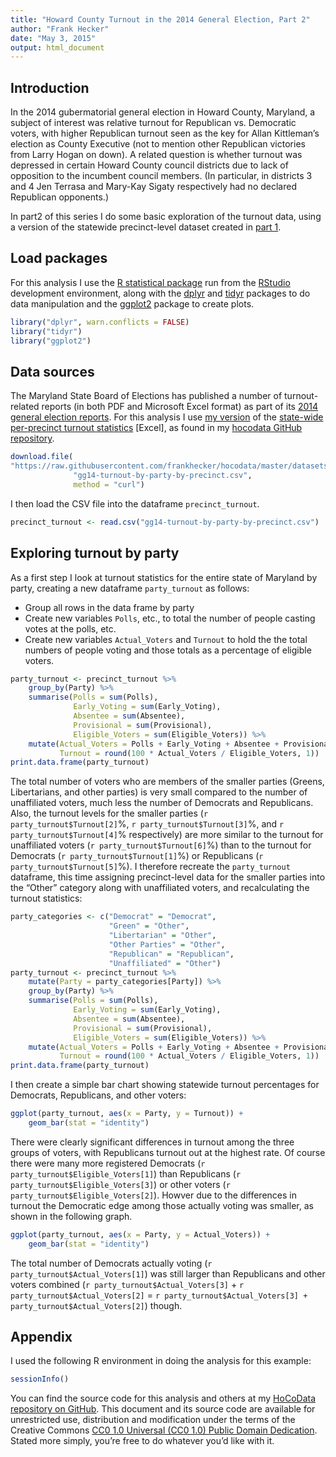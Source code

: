 ```yaml
---
title: "Howard County Turnout in the 2014 General Election, Part 2"
author: "Frank Hecker"
date: "May 3, 2015"
output: html_document
---
```


## Introduction

In the 2014 gubermatorial general election in Howard County, Maryland,
a subject of interest was relative turnout for Republican
vs. Democratic voters, with higher Republican turnout seen as the key
for Allan Kittleman’s election as County Executive (not to mention
other Republican victories from Larry Hogan on down). A related
question is whether turnout was depressed in certain Howard County
council districts due to lack of opposition to the incumbent council
members. (In particular, in districts 3 and 4 Jen Terrasa and Mary-Kay
Sigaty respectively had no declared Republican opponents.)

In part2 of this series I do some basic exploration of the turnout
data, using a version of the statewide precinct-level dataset created
in [part 1][].

[part 1]:

## Load packages

For this analysis I use the [R statistical package][] run from the
[RStudio][] development environment, along with the [dplyr][] and
[tidyr][] packages to do data manipulation and the [ggplot2][] package
to create plots.

[R statistical package]: http://r-project.org
[RStudio]: http://www.rstudio.com/products/rstudio
[dplyr]: http://cran.rstudio.com/web/packages/dplyr/vignettes/introduction.html
[tidyr]: http://cran.rstudio.com/web/packages/tidyr/
[ggplot2]: http://cran.rstudio.com/web/packages/ggplot2/

```r
library("dplyr", warn.conflicts = FALSE)
library("tidyr")
library("ggplot2")
```

## Data sources

The Maryland State Board of Elections has published a number of
turnout-related reports (in both PDF and Microsoft Excel format) as
part of its [2014 general election reports][md-ge2014]. For this
analysis I use [my version][] of the [state-wide per-precinct turnout
statistics][md-turnout-precinct] [Excel], as found in my [hocodata
GitHub repository][].

[my version]: https://raw.githubusercontent.com/frankhecker/hocodata/master/datasets/gg14-turnout-by-party-by-precinct.csv
[md-turnout-precinct]: http://www.elections.state.md.us/elections/2014/turnout/general/GG14_Turnout_by_party_by_precinct.xlsx
[md-ge2014]: http://www.elections.state.md.us/elections/2014/
[hocodata GitHub repository]: https://github.com/frankhecker/hocodata/

```r
download.file(
"https://raw.githubusercontent.com/frankhecker/hocodata/master/datasets/gg14-turnout-by-party-by-precinct.csv",
              "gg14-turnout-by-party-by-precinct.csv",
              method = "curl")
```

I then load the CSV file into the dataframe `precinct_turnout`.

```r
precinct_turnout <- read.csv("gg14-turnout-by-party-by-precinct.csv")
```

## Exploring turnout by party

As a first step I look at turnout statistics for the entire state of
Maryland by party, creating a new dataframe `party_turnout` as
follows:

* Group all rows in the data frame by party
* Create new variables `Polls`, etc., to total the number of
  people casting votes at the polls, etc.
* Create new variables `Actual_Voters` and `Turnout` to hold the
  the total numbers of people voting and those totals as a percentage
  of eligible voters.

```r
party_turnout <- precinct_turnout %>%
    group_by(Party) %>%
    summarise(Polls = sum(Polls),
              Early_Voting = sum(Early_Voting),
              Absentee = sum(Absentee),
              Provisional = sum(Provisional),
              Eligible_Voters = sum(Eligible_Voters)) %>%
    mutate(Actual_Voters = Polls + Early_Voting + Absentee + Provisional,
           Turnout = round(100 * Actual_Voters / Eligible_Voters, 1))
print.data.frame(party_turnout)
```

The total number of voters who are members of the smaller parties
(Greens, Libertarians, and other parties) is very small compared to
the number of unaffiliated voters, much less the number of Democrats
and Republicans. Also, the turnout levels for the smaller parties
(`r party_turnout$Turnout[2]`%, `r party_turnout$Turnout[3]`%, and
`r party_turnout$Turnout[4]`% respectively) are more similar to the
turnout for unaffiliated voters (`r party_turnout$Turnout[6]`%) than
to the turnout for Democrats (`r party_turnout$Turnout[1]`%) or
Republicans (`r party_turnout$Turnout[5]`%). I therefore recreate the
`party_turnout` dataframe, this time assigning precinct-level data for
the smaller parties into the “Other” category along with unaffiliated
voters, and recalculating the turnout statistics:

```r
party_categories <- c("Democrat" = "Democrat",
                      "Green" = "Other",
                      "Libertarian" = "Other",
                      "Other Parties" = "Other",
                      "Republican" = "Republican",
                      "Unaffiliated" = "Other")
party_turnout <- precinct_turnout %>%
    mutate(Party = party_categories[Party]) %>%
    group_by(Party) %>%
    summarise(Polls = sum(Polls),
              Early_Voting = sum(Early_Voting),
              Absentee = sum(Absentee),
              Provisional = sum(Provisional),
              Eligible_Voters = sum(Eligible_Voters)) %>%
    mutate(Actual_Voters = Polls + Early_Voting + Absentee + Provisional,
           Turnout = round(100 * Actual_Voters / Eligible_Voters, 1))
print.data.frame(party_turnout)
```

I then create a simple bar chart showing statewide turnout percentages
for Democrats, Republicans, and other voters:

```r
ggplot(party_turnout, aes(x = Party, y = Turnout)) +
    geom_bar(stat = "identity")
```

There were clearly significant differences in turnout among the three
groups of voters, with Republicans turnout out at the highest rate. Of
course there were many more registered Democrats
(`r party_turnout$Eligible_Voters[1]`) than Republicans
(`r party_turnout$Eligible_Voters[3]`) or other voters
(`r party_turnout$Eligible_Voters[2]`). Howver due to the differences
in turnout the Democratic edge among those actually voting was
smaller, as shown in the following graph.

```r
ggplot(party_turnout, aes(x = Party, y = Actual_Voters)) +
    geom_bar(stat = "identity")
```

The total number of Democrats actually voting
(`r party_turnout$Actual_Voters[1]`) was still larger than Republicans
and other voters combined (`r party_turnout$Actual_Voters[3]` +
`r party_turnout$Actual_Voters[2]` =
`r party_turnout$Actual_Voters[3] + party_turnout$Actual_Voters[2]`)
though.

## Appendix

I used the following R environment in doing the analysis for this
example:

```r
sessionInfo()
```

You can find the source code for this analysis and others at my
[HoCoData repository on GitHub][hocodata]. This document and its
source code are available for unrestricted use, distribution and
modification under the terms of the Creative Commons [CC0 1.0
Universal (CC0 1.0) Public Domain Dedication][CC0].  Stated more
simply, you’re free to do whatever you’d like with it.

[hocodata]: https://github.com/frankhecker/hocodata
[CC0]: https://creativecommons.org/publicdomain/zero/1.0/
